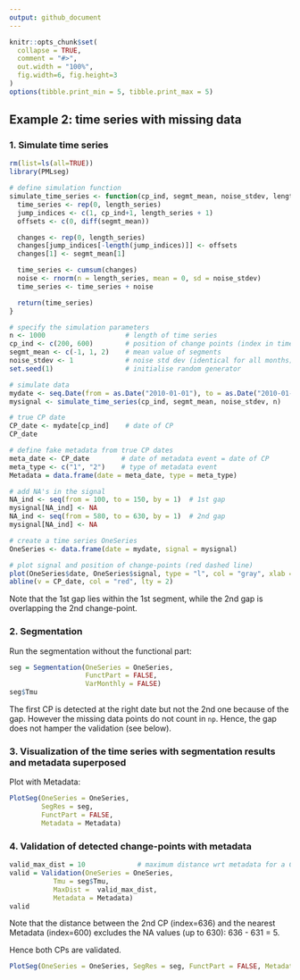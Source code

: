 ```yaml
---
output: github_document
---
```


<!-- Example2.md is generated from Example2.Rmd. Please edit that file -->

```r
knitr::opts_chunk$set(
  collapse = TRUE,
  comment = "#>",
  out.width = "100%",
  fig.width=6, fig.height=3
)
options(tibble.print_min = 5, tibble.print_max = 5)
```

## Example 2: time series with missing data

### 1. Simulate time series

```r
rm(list=ls(all=TRUE))
library(PMLseg)

# define simulation function
simulate_time_series <- function(cp_ind, segmt_mean, noise_stdev, length_series) {
  time_series <- rep(0, length_series)
  jump_indices <- c(1, cp_ind+1, length_series + 1)
  offsets <- c(0, diff(segmt_mean))

  changes <- rep(0, length_series)
  changes[jump_indices[-length(jump_indices)]] <- offsets
  changes[1] <- segmt_mean[1]

  time_series <- cumsum(changes)
  noise <- rnorm(n = length_series, mean = 0, sd = noise_stdev)
  time_series <- time_series + noise

  return(time_series)
}

# specify the simulation parameters
n <- 1000                    # length of time series
cp_ind <- c(200, 600)        # position of change points (index in time series)
segmt_mean <- c(-1, 1, 2)    # mean value of segments
noise_stdev <- 1             # noise std dev (identical for all months)
set.seed(1)                  # initialise random generator

# simulate data
mydate <- seq.Date(from = as.Date("2010-01-01"), to = as.Date("2010-01-01")+(n-1), by = "day")
mysignal <- simulate_time_series(cp_ind, segmt_mean, noise_stdev, n)

# true CP date
CP_date <- mydate[cp_ind]    # date of CP
CP_date

# define fake metadata from true CP dates
meta_date <- CP_date        # date of metadata event = date of CP
meta_type <- c("1", "2")    # type of metadata event
Metadata = data.frame(date = meta_date, type = meta_type)

# add NA's in the signal
NA_ind <- seq(from = 100, to = 150, by = 1)  # 1st gap
mysignal[NA_ind] <- NA
NA_ind <- seq(from = 580, to = 630, by = 1)  # 2nd gap 
mysignal[NA_ind] <- NA

# create a time series OneSeries
OneSeries <- data.frame(date = mydate, signal = mysignal)

# plot signal and position of change-points (red dashed line)
plot(OneSeries$date, OneSeries$signal, type = "l", col = "gray", xlab = "date", ylab = "signal", main="Simulated time series")
abline(v = CP_date, col = "red", lty = 2)
```

Note that the 1st gap lies within the 1st segment, while the 2nd gap is overlapping the 2nd change-point.

### 2. Segmentation

Run the segmentation without the functional part:

```r
seg = Segmentation(OneSeries = OneSeries, 
                   FunctPart = FALSE,
                   VarMonthly = FALSE)
seg$Tmu
```

The first CP is detected at the right date but not the 2nd one because of the gap. However the missing data points do not count in `np`. 
Hence, the gap does not hamper the validation (see below).

### 3. Visualization of the time series with segmentation results and metadata superposed

Plot with Metadata:

```r
PlotSeg(OneSeries = OneSeries, 
        SegRes = seg, 
        FunctPart = FALSE, 
        Metadata = Metadata) 
```

### 4. Validation of detected change-points with metadata

```r
valid_max_dist = 10             # maximum distance wrt metadata for a CP to be validated
valid = Validation(OneSeries = OneSeries, 
           Tmu = seg$Tmu,
           MaxDist =  valid_max_dist,
           Metadata = Metadata)
valid
```

Note that the distance between the 2nd CP (index=636) and the nearest Metadata (index=600) excludes the NA values (up to 630): 636 - 631 = 5.

Hence both CPs are validated.

```r
PlotSeg(OneSeries = OneSeries, SegRes = seg, FunctPart = FALSE, Metadata = Metadata, Validated_CP_Meta = valid)
```


